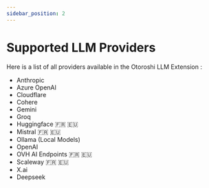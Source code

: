 ```yaml
---
sidebar_position: 2
---
```



# Supported LLM Providers

Here is a list of all providers available in the Otoroshi LLM Extension : 

* Anthropic 
* Azure OpenAI
* Cloudflare
* Cohere
* Gemini
* Groq
* Huggingface 🇫🇷 🇪🇺
* Mistral 🇫🇷 🇪🇺
* Ollama (Local Models)
* OpenAI
* OVH AI Endpoints 🇫🇷 🇪🇺
* Scaleway 🇫🇷 🇪🇺
* X.ai
* Deepseek